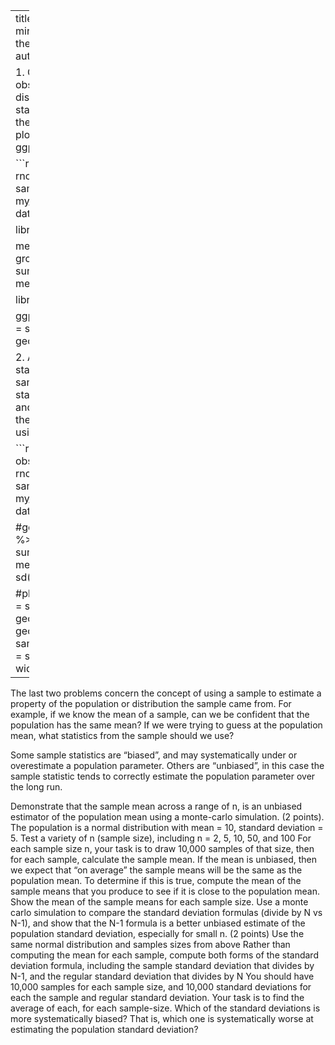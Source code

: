 ---
title: "Lab3"rate that the mean minimizes the sum o---------plish the following steps:
title: "Lab3"
author: "Yehudis"

1. Create five samples of 25 observations from a normal distribution with mean 200, and standard deviation 100. Compute the mean of each sample, and plot the means in a graph using ggplot2. (1 point)

```r
observations <- rnorm(5*25,mean=200,sd=100)
samples <- rep(1:5,each=25)
my_data <- data.frame(samples,observations)

library(dplyr)

means <- my_data %>%
  group_by(samples) %>%
  summarize(sample_mean = mean(observations))

library(ggplot2)

ggplot(means, aes(x = samples, y = sample_mean))+
  geom_bar(stat="identity")
```


2. Additionally calculate the standard deviation of each sample from above. Use the standard deviations for error bars, and produce another graph with the means along with error bars using ggplot2. (1 point)

```r
# sampling process
observations <- rnorm(5*25,mean=200,sd=100)
samples <- rep(1:5,each=25)
my_data <- data.frame(samples,observations)

#get means
means <- my_data %>%
  group_by(samples) %>%
  summarize(sample_mean = mean(observations),
            sample_sd = sd(observations))

#plot means
ggplot(means, aes(x = samples, y = sample_mean))+
  geom_bar(stat="identity") +
  geom_errorbar(aes(ymin = sample_mean - sample_sd,
                    ymax = sample_mean + sample_sd),
                width = .25)
```

--

The last two problems concern the concept of using a sample to estimate a property of the population or distribution the sample came from. For example, if we know the mean of a sample, can we be confident that the population has the same mean? If we were trying to guess at the population mean, what statistics from the sample should we use?

Some sample statistics are “biased”, and may systematically under or overestimate a population parameter. Others are “unbiased”, in this case the sample statistic tends to correctly estimate the population parameter over the long run.

Demonstrate that the sample mean across a range of n, is an unbiased estimator of the population mean using a monte-carlo simulation. (2 points).
The population is a normal distribution with mean = 10, standard deviation = 5.
Test a variety of n (sample size), including n = 2, 5, 10, 50, and 100
For each sample size n, your task is to draw 10,000 samples of that size, then for each sample, calculate the sample mean. If the mean is unbiased, then we expect that “on average” the sample means will be the same as the population mean. To determine if this is true, compute the mean of the sample means that you produce to see if it is close to the population mean.
Show the mean of the sample means for each sample size.
Use a monte carlo simulation to compare the standard deviation formulas (divide by N vs N-1), and show that the N-1 formula is a better unbiased estimate of the population standard deviation, especially for small n. (2 points)
Use the same normal distribution and samples sizes from above
Rather than computing the mean for each sample, compute both forms of the standard deviation formula, including the sample standard deviation that divides by N-1, and the regular standard deviation that divides by N
You should have 10,000 samples for each sample size, and 10,000 standard deviations for each the sample and regular standard deviation. Your task is to find the average of each, for each sample-size.
Which of the standard deviations is more systematically biased? That is, which one is systematically worse at estimating the population standard deviation?